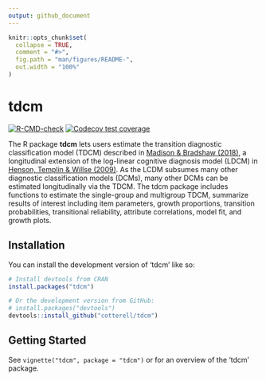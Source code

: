 ```yaml
---
output: github_document
---
```


<!-- README.md is generated from README.Rmd. Please edit that file -->

```r
knitr::opts_chunk$set(
  collapse = TRUE,
  comment = "#>",
  fig.path = "man/figures/README-",
  out.width = "100%"
)
```

# tdcm

<!-- badges: start -->
[![R-CMD-check](https://github.com/cotterell/tdcm/actions/workflows/R-CMD-check.yaml/badge.svg)](https://github.com/cotterell/tdcm/actions/workflows/R-CMD-check.yaml)
[![Codecov test coverage](https://codecov.io/gh/cotterell/tdcm/branch/main/graph/badge.svg)](https://app.codecov.io/gh/cotterell/tdcm?branch=main)
<!-- badges: end -->

The R package **tdcm** lets users estimate the transition diagnostic 
classification model (TDCM) described in 
[Madison & Bradshaw (2018)](https://doi.org/10.1007/s11336-018-9638-5), a 
longitudinal extension of the log-linear cognitive diagnosis model (LDCM) in 
[Henson, Templin & Willse (2009)](https://doi.org/10.1007/s11336-008-9089-5). As 
the LCDM subsumes many other diagnostic classification models (DCMs), many other 
DCMs can be estimated longitudinally via the TDCM. The tdcm package includes 
functions to estimate the single-group and multigroup TDCM, summarize results of 
interest including item parameters, growth proportions, transition 
probabilities, transitional reliability, attribute correlations, model fit, and 
growth plots.

## Installation

You can install the development version of 'tdcm' like so:

``` r
# Install devtools from CRAN
install.packages("tdcm")
```

``` r
# Or the development version from GitHub:
# install.packages("devtools")
devtools::install_github("cotterell/tdcm")
```

## Getting Started

See `vignette("tdcm", package = "tdcm")` or for an overview of the 'tdcm'
package.
